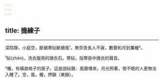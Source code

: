 ```yaml
---
---
---
```

title: 搗練子
---





--------------------

深院靜，小庭空，斷續寒砧斷續風¹。無奈夜長人不寐，數聲和月到簾櫳²。

¹砧(zhēn)，洗衣服用的擣衣石。寒砧，指寒夜中擣衣的聲音。

²櫳，有橫直格子的窗子。這是說砧聲、風聲傳來，月光照著，使不眠的人更無法入睡了。空，風，櫳，押韻（東韻）。